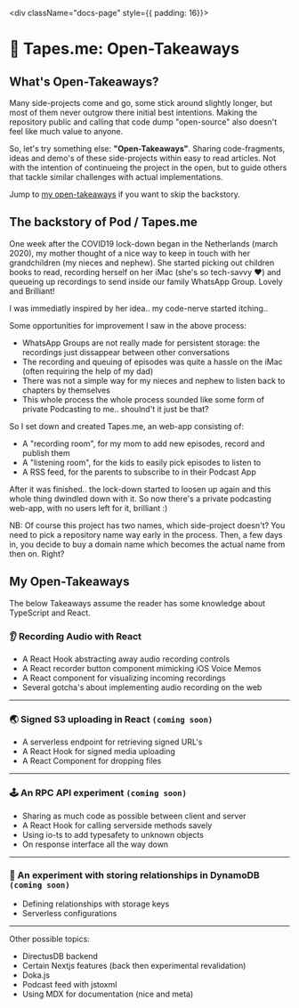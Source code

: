
<AppContainer maxWidth="md"><div className="docs-page" style={{ padding: 16}}>

# 📓 Tapes.me: Open-Takeaways

## What's Open-Takeaways?

Many side-projects come and go, some stick around slightly longer, but most of them never outgrow there initial best intentions. Making the repository public and calling that code dump "open-source" also doesn't feel like much value to anyone.

So, let's try something else: **"Open-Takeaways"**. Sharing code-fragments, ideas and demo's of these side-projects within easy to read articles. Not with the intention of continueing the project in the open, but to guide others that tackle similar challenges with actual implementations.

Jump to [my open-takeaways](#open-takeaways) if you want to skip the backstory.

## The backstory of Pod / Tapes.me

One week after the COVID19 lock-down began in the Netherlands (march 2020), my mother thought of a nice way to keep in touch with her grandchildren (my nieces and nephew). She started picking out children books to read, recording herself on her iMac (she's so tech-savvy ❤️) and queueing up recordings to send inside our family WhatsApp Group. Lovely and Brilliant!

I was immediatly inspired by her idea.. my code-nerve started itching..

Some opportunities for improvement I saw in the above process:

* WhatsApp Groups are not really made for persistent storage: the recordings just dissappear between other conversations
* The recording and queuing of episodes was quite a hassle on the iMac (often requiring the help of my dad)
* There was not a simple way for my nieces and nephew to listen back to chapters by themselves
* This whole process the whole process sounded like some form of private Podcasting to me.. shoulnd't it just be that?

So I set down and created Tapes.me, an web-app consisting of:

* A "recording room", for my mom to add new episodes, record and publish them
* A "listening room", for the kids to easily pick episodes to listen to
* A RSS feed, for the parents to subscribe to in their Podcast App

After it was finished.. the lock-down started to loosen up again and this whole thing dwindled down with it. So now there's a private podcasting web-app, with no users left for it, brilliant :)

NB: Of course this project has two names, which side-project doesn't? You need to pick a repository name way early in the process. Then, a few days in, you decide to buy a domain name which becomes the actual name from then on. Right?

<div id="open-takeaways" />

## My Open-Takeaways

The below Takeaways assume the reader has some knowledge about TypeScript and React.

<h3>👂 <Link href={"/docs/recording-audio"} as={"/docs/recording-audio"}>Recording Audio with React</Link></h3>

* A React Hook abstracting away audio recording controls
* A React recorder button component mimicking iOS Voice Memos
* A React component for visualizing incoming recordings
* Several gotcha's about implementing audio recording on the web

-------

### 🌏 Signed S3 uploading in React `(coming soon)`

* A serverless endpoint for retrieving signed URL's
* A React Hook for signed media uploading
* A React Component for dropping files

-------

### 🕹 An RPC API experiment `(coming soon)`

* Sharing as much code as possible between client and server
* A React Hook for calling serverside methods savely
* Using io-ts to add typesafety to unknown objects
* On response interface all the way down

-------

### 💾 An experiment with storing relationships in DynamoDB `(coming soon)`

* Defining relationships with storage keys
* Serverless configurations

-------

Other possible topics:

* DirectusDB backend
* Certain Nextjs features (back then experimental revalidation)
* Doka.js
* Podcast feed with jstoxml
* Using MDX for documentation (nice and meta)


</div></AppContainer>


